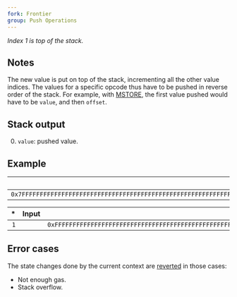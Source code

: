 ```yaml
---
fork: Frontier
group: Push Operations
---
```


*Index 1 is top of the stack.*

## Notes

The new value is put on top of the stack, incrementing all the other value indices. The values for a specific opcode thus have to be pushed in reverse order of the stack. For example, with [MSTORE](/#52), the first value pushed would have to be `value`, and then `offset`.

## Stack output

0. `value`: pushed value.

## Example

| Code |
|-----:|
| `0x7FFFFFFFFFFFFFFFFFFFFFFFFFFFFFFFFFFFFFFFFFFFFFFFFFFFFFFFFFFFFFFFFF` |

| * | Input | Output |
|--:|------:|-------:|
| `1` | | `0xFFFFFFFFFFFFFFFFFFFFFFFFFFFFFFFFFFFFFFFFFFFFFFFFFFFFFFFFFFFFFFFF` |

## Error cases

The state changes done by the current context are [reverted](#FD) in those cases:
- Not enough gas.
- Stack overflow.
